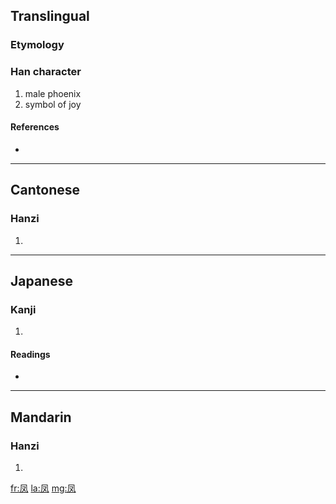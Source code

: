 {{also|鳳}}
==Translingual==

===Etymology===
{{Han simp|鳳|f=鳥|t=乂}}

===Han character===
{{Han char|rn=16|rad=几|as=02|sn=4|four=|canj=竹弓水 (HNE)}}

# male phoenix
# symbol of joy

====References====
* {{Han ref|kx=0134.031|dkj=01743|dj=0299.130|hdz=10276.070|uh=51E4|ud=20964}}

----

==Cantonese==

===Hanzi===
{{yue-hanzi|jyut=|y=fung6|tra=鳳}}

# {{defn|Cantonese}}

----

==Japanese==

===Kanji===
{{ja-kanji|grade=|rs=几02}}

# {{defn|Japanese}}

====Readings====
* {{ja-readings|on=[[ほう]] (hō)|kun=}}

----

==Mandarin==

===Hanzi===
{{cmn-hanzi|tra=鳳|pin=[[fèng]] ([[feng4]])|wg=feng<sup>4</sup>}}

# {{defn|Mandarin}}

[[fr:凤]]
[[la:凤]]
[[mg:凤]]